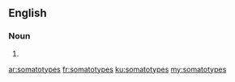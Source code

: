 ==English==

===Noun===
{{head|en|plural}}

# {{plural of|somatotype|lang=en}}

[[ar:somatotypes]]
[[fr:somatotypes]]
[[ku:somatotypes]]
[[my:somatotypes]]